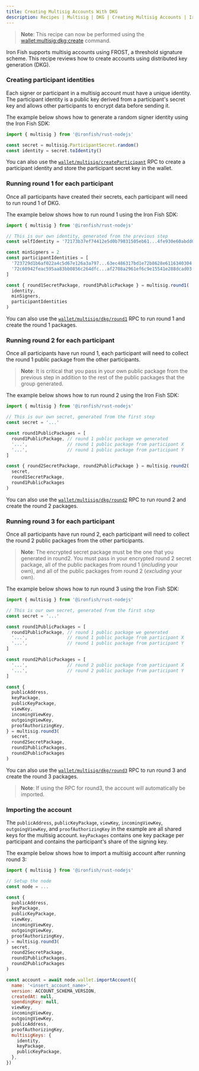 ```yaml
---
title: Creating Multisig Accounts With DKG
description: Recipes | Multisig | DKG | Creating Multisig Accounts | Iron Fish Documentation
---
```


> **Note**: This recipe can now be performed using the [wallet:multisig:dkg:create](/developers/documentation/cli/cli-cmd-wallet-multisig-dkg-create) command.

Iron Fish supports multisig accounts using FROST, a threshold signature scheme. This recipe reviews how to create accounts using distributed key generation (DKG).

### Creating participant identities

Each signer or participant in a multisig account must have a unique identity. The participant identity is a public key derived from a participant's secret key and allows other participants to encrypt data before sending it.

The example below shows how to generate a random signer identity using the Iron Fish SDK:

```js
import { multisig } from '@ironfish/rust-nodejs'

const secret = multisig.ParticipantSecret.random()
const identity = secret.toIdentity()
```

You can also use the [`wallet/multisig/createParticipant`](/developers/documentation/rpc/wallet/multisig/create_participant) RPC to create a participant identity and store the participant secret key in the wallet.

### Running round 1 for each participant

Once all participants have created their secrets, each participant will need to run round 1 of DKG.

The example below shows how to run round 1 using the Iron Fish SDK:

```js
import { multisig } from '@ironfish/rust-nodejs'

// This is our own identity, generated from the previous step
const selfIdentity = '72173b37ef74412e5d0b79831505eb61...4fe930e60abdd0274ac3c0577112e503'

const minSigners = 2
const participantIdentities = [
  '723729d1b6af022a4c5d67e126a3a797...63ec486317bd1e72b8628e6116340304', // participant X
  '72c60942feac595aa83bb0856c264dfc...af2708a2961ef6c9e15541e288dcad03', // participant Y
]

const { round1SecretPackage, round1PublicPackage } = multisig.round1(
  identity,
  minSigners,
  participantIdentities
)
```

You can also use the [`wallet/multisig/dkg/round1`](/developers/documentation/rpc/wallet/multisig/dkg/round1) RPC to run round 1 and create the round 1 packages.

### Running round 2 for each participant

Once all participants have run round 1, each participant will need to collect the round 1 public package from the other participants.

> **Note**: It is critical that you pass in your own public package from the previous step in addition to the rest of the public packages that the group generated.

The example below shows how to run round 2 using the Iron Fish SDK:

```js
import { multisig } from '@ironfish/rust-nodejs'

// This is our own secret, generated from the first step
const secret = '...'

const round1PublicPackages = [
  round1PublicPackage, // round 1 public package we generated
  '...',               // round 1 public package from participant X
  '...',               // round 1 public package from participant Y
]

const { round2SecretPackage, round2PublicPackage } = multisig.round2(
  secret,
  round1SecretPackage,
  round1PublicPackages
)
```

You can also use the [`wallet/multisig/dkg/round2`](/developers/documentation/rpc/wallet/multisig/dkg/round2) RPC to run round 2 and create the round 2 packages.

### Running round 3 for each participant

Once all participants have run round 2, each participant will need to collect the round 2 public packages from the other participants.

> **Note**: The encrypted secret package must be the one that you generated in round2. You must pass in your encrypted round 2 secret package, all of the public packages from round 1 (*including* your own), and all of the public packages from round 2 (*excluding* your own).

The example below shows how to run round 3 using the Iron Fish SDK:

```js
import { multisig } from '@ironfish/rust-nodejs'

// This is our own secret, generated from the first step
const secret = '...'

const round1PublicPackages = [
  round1PublicPackage, // round 1 public package we generated
  '...',               // round 1 public package from participant X
  '...',               // round 1 public package from participant Y
]

const round2PublicPackages = [
  '...',               // round 2 public package from participant X
  '...',               // round 2 public package from participant Y
]

const {
  publicAddress,
  keyPackage,
  publicKeyPackage,
  viewKey,
  incomingViewKey,
  outgoingViewKey,
  proofAuthorizingKey,
} = multisig.round3(
  secret,
  round2SecretPackage,
  round1PublicPackages,
  round2PublicPackages
)
```

You can also use the [`wallet/multisig/dkg/round3`](/developers/documentation/rpc/wallet/multisig/dkg/round3) RPC to run round 3 and create the round 3 packages.

> **Note**: If using the RPC for round3, the account will automatically be imported.

### Importing the account

The `publicAddress`, `publicKeyPackage`, `viewKey`, `incomingViewKey`, `outgoingViewKey`, and `proofAuthorizingKey` in the example are all shared keys for the multisig account. `keyPackages` contains one key package per participant and contains the participant's share of the signing key.

The example below shows how to import a multisig account after running round 3:

```js
import { multisig } from '@ironfish/rust-nodejs'

// Setup the node
const node = ...

const {
  publicAddress,
  keyPackage,
  publicKeyPackage,
  viewKey,
  incomingViewKey,
  outgoingViewKey,
  proofAuthorizingKey,
} = multisig.round3(
  secret,
  round2SecretPackage,
  round1PublicPackages,
  round2PublicPackages
)

const account = await node.wallet.importAccount({
  name: '<insert_account_name>',
  version: ACCOUNT_SCHEMA_VERSION,
  createdAt: null,
  spendingKey: null,
  viewKey,
  incomingViewKey,
  outgoingViewKey,
  publicAddress,
  proofAuthorizingKey,
  multisigKeys: {
    identity,
    keyPackage,
    publicKeyPackage,
  },
})
```